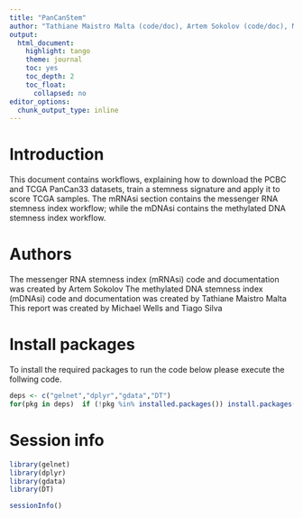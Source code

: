```yaml
---
title: "PanCanStem"
author: "Tathiane Maistro Malta (code/doc), Artem Sokolov (code/doc), Michael Wells (doc), Tiago Silva (doc)"
output:
  html_document:
    highlight: tango
    theme: journal
    toc: yes
    toc_depth: 2
    toc_float:
      collapsed: no
editor_options:
  chunk_output_type: inline
---
```


# Introduction

This document contains workflows, explaining how to download the PCBC and TCGA PanCan33 datasets, 
train a stemness signature and apply it to score TCGA samples. The mRNAsi section contains the messenger RNA stemness index workflow;  while the mDNAsi  contains the methylated DNA stemness index workflow.

# Authors

The messenger RNA stemness index (mRNAsi) code and documentation was created by Artem Sokolov 
The  methylated DNA stemness index (mDNAsi) code and documentation was created by Tathiane Maistro Malta
This report was created by Michael Wells and Tiago Silva 

# Install packages

To install the required packages to run the code below please execute the follwing code.
```r
deps <- c("gelnet","dplyr","gdata","DT")
for(pkg in deps)  if (!pkg %in% installed.packages()) install.packages(pkg, dependencies = TRUE)
```

# Session info
```r
library(gelnet)
library(dplyr)
library(gdata)
library(DT)
```
```r
sessionInfo()
```
